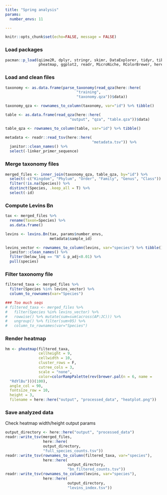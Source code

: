 ```yaml
---
title: "Spring analysis"
params:
  number_envs: 11

---
```


```r
knitr::opts_chunk$set(echo=FALSE, message = FALSE)
```

### Load packages
```r
pacman::p_load(qiime2R, dplyr, stringr, skimr, DataExplorer, tidyr, tibble,
               pheatmap, ggplot2, readr, MicroNiche, RColorBrewer, here)
```

### Load and clean files
```r
taxonomy <- as.data.frame(parse_taxonomy(read_qza(here::here(
                                "training",
                                "taxonomy.qza"))$data))

taxonomy_qza <- rownames_to_column(taxonomy, var="id") %>% tibble()

table <- as.data.frame(read_qza(here::here(
                             "output", "qza", "table.qza"))$data)

table_qza <- rownames_to_column(table, var="id") %>% tibble() 

metadata <- readr::read_tsv(here::here(
                                       "metadata.tsv")) %>%
  janitor::clean_names() %>%
  select(-linker_primer_sequence)
```

### Merge taxonomy files
```r
merged_files <- inner_join(taxonomy_qza, table_qza, by="id") %>% 
  select(-c("Kingdom", "Phylum", "Order", "Family", "Genus", "Class")) %>% 
  filter(!is.na(Species)) %>%
  distinct(Species, .keep_all = T) %>%
  select(-id)
```

### Compute Levins Bn
```r
tax <- merged_files %>%
  rename(Taxon=Species) %>%
  as.data.frame()

levins <- levins.Bn(tax, params$number_envs,
                    metadata$sample_id)

levins_vector <- rownames_to_column(levins, var="species") %>% tibble() %>%
  janitor::clean_names() %>%
  filter(below_loq == "N" & p_adj<0.01) %>%
  pull(species)
```

### Filter taxonomy file
```r
filtered_taxa <- merged_files %>%
  filter(Species %in% levins_vector) %>%
  column_to_rownames(var="Species")

### Too much seqs
# filtered_taxa <- merged_files %>%
#   filter(Species %in% levins_vector) %>% 
#   rowwise() %>% mutate(sum=sum(across(AP:JC))) %>% 
#   ungroup() %>% filter(sum>95) %>% 
#   column_to_rownames(var="Species")
```

### Render heatmap
```r
hm <- pheatmap(filtered_taxa,
               cellheight = 9,
               cellwidth = 10,
               cluster_rows = F,
               cutree_cols = 3,
               scale = "none",
               color=colorRampPalette(rev(brewer.pal(n = 6, name =
  "RdYlBu")))(100),
  angle_col = 90,
  fontsize_row = 10,
  height = 3,
  filename = here::here("output", "processed_data", "heatplot.png"))
```

### Save analyzed data
Check heatmap width/height output params
```r
output_directory <- here::here("output", "processed_data")
readr::write_tsv(merged_files,
                 here::here(
                 output_directory,
                 "full_species_counts.tsv"))
readr::write_tsv(rownames_to_column(filtered_taxa, var="species"),
                 here::here(
                            output_directory,
                            "bn_filtered_counts.tsv"))
readr::write_tsv(rownames_to_column(levins, var="species"),
                 here::here(
                            output_directory,
                            "levins_index.tsv"))
```
